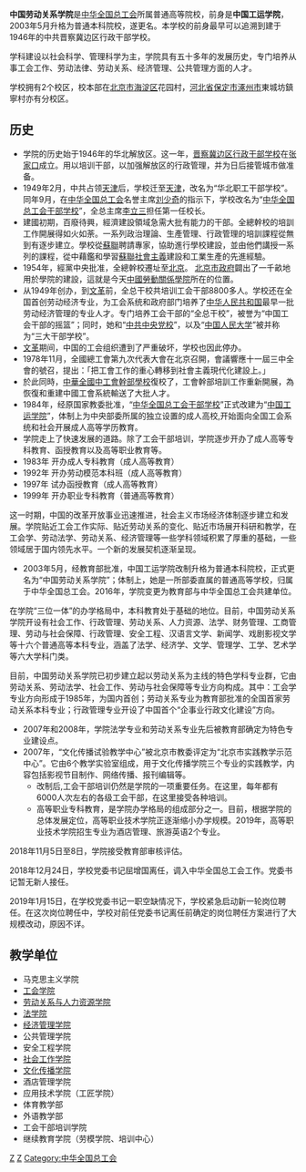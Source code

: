{{Infobox university
| Name = 中国劳动关系学院
| 校名 = 中国劳动关系学院
| 外文名 = China University of Labor Relations
| 图像 = [[File:CULR_logo.svg|200px]]
| 校训 = 刚健创新、和而不同
| 类型 = 政法类
| 校长 = 傅德印
| 党委书记 = 刘向兵
| 本科生 = 4653人
| 研究生 = 118人
| 校區 = 北京校区、涿州校区
| 面积 = 630亩
| 旧校名 = 中国工运学院
| 校刊 = 《中国劳动关系学院学报》
| 藏書數量 = 81万册
| 网址 = http://www.culr.edu.cn/
| 专科生 = 1671人
| 办学层次 = 专科、本科、研究生
}}

'''中国劳动关系学院'''是[[中华全国总工会|中华全国总工会]]所属普通高等院校，前身是'''中国工运学院'''，2003年5月升格为普通本科院校，遂更名。本学校的前身最早可以追溯到建于1946年的中共晋察冀边区行政干部学校。

学科建设以社会科学、管理科学为主，学院具有五十多年的发展历史，专门培养从事工会工作、劳动法律、劳动关系、经济管理、公共管理方面的人才。

学校拥有2个校区，校本部在[[北京市|北京市]][[海淀区|海淀区]]花园村，[[河北省|河北省]][[保定市|保定市]][[涿州市|涿州市]]東城坊鎮寧村亦有分校区。

==历史==
* 学院的历史始于1946年的华北解放区。这一年，[[晋察冀边区行政干部学校|晋察冀边区行政干部学校]]在[[张家口|张家口]]成立。用以培训干部，以加强解放区的行政管理，并为日后接管城市做准备。
* 1949年2月，中共占领[[天津|天津]]后，学校迁至[[天津|天津]]，改名为“华北职工干部学校”。同年9月，在[[中华全国总工会|中华全国总工会]]名誉主席[[刘少奇|刘少奇]]的指示下，学校改名为“[[中华全国总工会干部学校|中华全国总工会干部学校]]”，全总主席[[李立三|李立三]]担任第一任校长。
* 建國初期，百廢待興，經濟建設領域急需大批有能力的干部。全總幹校的培訓工作開展得如火如荼。一系列政治理論、生產管理、行政管理的培訓課程從無到有逐步建立。學校從[[蘇聯|蘇聯]]聘請專家，協助進行學校建設，並由他們講授一系列的課程，從中藉鑑和學習[[蘇聯|蘇聯]][[社會主義|社會主義]]建設和工業生產的先進經驗。
* 1954年，經黨中央批准，全總幹校遷址至[[北京|北京]]。 [[北京市政府|北京市政府]]闢出了一千畝地用於學院的建設，這就是今天[[中國勞動關係學院|中國勞動關係學院]]所在的位置。
* 从1949年创办，到[[文革|文革]]前，全总干校共培训工会干部8800多人。学校还在全国首创劳动经济专业，为工会系统和政府部门培养了[[中华人民共和国|中华人民共和国]]最早一批劳动经济管理的专业人才。专门培养工会干部的“全总干校”，被誉为“中国工会干部的摇篮”；同时，她和“[[中共中央党校|中共中央党校]]”，以及“[[中国人民大学|中国人民大学]]”被并称为“三大干部学校”。
* [[文革|文革]]期间，中国的工会组织遭到了严重破坏，学校也因此停办。
* 1978年11月，全國總工會第九次代表大會在北京召開，會議響應十一屆三中全會的號召，提出：「把工會工作的重心轉移到社會主義現代化建設上。」
* 於此同時，[[中華全國中工會幹部學校|中華全國中工會幹部學校]]復校了，工會幹部培訓工作重新開展，為恢復和重建中國工會系統輸送了大批人才。
* 1984年，经原国家教委批准，“[[中华全国总工会干部学校|中华全国总工会干部学校]]”正式改建为“[[中国工运学院|中国工运学院]]”，体制上为中央部委所属的独立设置的成人高校,开始面向全国工会系统和社会开展成人高等学历教育。
* 学院走上了快速发展的道路。除了工会干部培训，学院逐步开办了成人高等专科教育、函授教育以及高等职业教育等。
* 1983年 开办成人专科教育（成人高等教育）
* 1992年 开办劳动模范本科班（成人高等教育）
* 1997年 试办函授教育（成人高等教育）
* 1999年 开办职业专科教育（普通高等教育）
这一时期，中国的改革开放事业迅速推进，社会主义市场经济体制逐步建立和发展。学院贴近工会工作实际、贴近劳动关系的变化、贴近市场展开科研和教学，在工会学、劳动法学、劳动关系、经济管理等一些学科领域积累了厚重的基础，一些领域居于国内领先水平。一个新的发展契机逐渐呈现。
* 2003年5月，经教育部批准，中国工运学院改制升格为普通本科院校，正式更名为“中国劳动关系学院”；体制上，她是一所部委直属的普通高等学校，归属于中华全国总工会。2016年，学院变更为教育部与中华全国总工会共建单位。

在学院“三位一体”的办学格局中，本科教育处于基础的地位。目前，中国劳动关系学院开设有社会工作、行政管理、劳动关系、人力资源、法学、财务管理、工商管理、劳动与社会保障、行政管理、安全工程、汉语言文学、新闻学、戏剧影视文学等十六个普通高等本科专业，涵盖了法学、经济学、文学、管理学、工学、艺术学等六大学科门类。

目前，中国劳动关系学院已初步建立起以劳动关系为主线的特色学科专业群，它由劳动关系、劳动法学、社会工作、劳动与社会保障等专业方向构成。其中：工会学专业方向形成于1985年，为国内首创；劳动关系专业为教育部批准的全国首家劳动关系本科专业；行政管理专业开设了中国首个“企事业行政文化建设”方向。
* 2007年和2008年，学院法学专业和劳动关系专业先后被教育部确定为特色专业建设点。
* 2007年，“文化传播试验教学中心”被北京市教委评定为“北京市实践教学示范中心”。它由6个教学实验室组成，用于文化传播学院三个专业的实践教学，内容包括影视节目制作、网络传播、报刊编辑等。
** 改制后,工会干部培训仍然是学院的一项重要任务。在这里，每年都有6000人次左右的各级工会干部，在这里接受各种培训。
** 高等职业专科教育，是学院办学格局的组成部分之一。目前，根据学院的总体发展定位，高等职业技术学院正逐渐缩小办学规模。2019年，高等职业技术学院招生专业为酒店管理、旅游英语2个专业。

2018年11月5日至8日，学院接受教育部审核评估。

2018年12月24日，学校党委书记屈增国离任，调入中华全国总工会工作。党委书记暂无新人接任。

2019年1月15日，在学校党委书记一职空缺情况下，学校紧急启动新一轮岗位聘任。在这次岗位聘任中，学校对前任党委书记离任前确定的岗位聘任方案进行了大规模改动，原因不详。

==教学单位==
* 马克思主义学院
* [https://news.culr.edu.cn/ghxy/ 工会学院]{{Wayback|url=https://news.culr.edu.cn/ghxy/ |date=20201105073234 }}
* [https://news.culr.edu.cn/lry/ 劳动关系与人力资源学院]{{Wayback|url=https://news.culr.edu.cn/lry/ |date=20201105063901 }}
* [https://news.culr.edu.cn/fxy 法学院]{{Wayback|url=https://news.culr.edu.cn/fxy |date=20201120041415 }}
* [https://news.culr.edu.cn/jgx/ 经济管理学院]{{Wayback|url=https://news.culr.edu.cn/jgx/ |date=20201105095451 }}
* 公共管理学院
* 安全工程学院
* [https://news.culr.edu.cn/shgzxy/ 社会工作学院] {{Wayback|url=https://news.culr.edu.cn/shgzxy/ |date=20211102044134 }}
* [https://news.culr.edu.cn/whcbxy/ 文化传播学院]{{Wayback|url=https://news.culr.edu.cn/whcbxy/ |date=20200728104621 }}
* 酒店管理学院
* 应用技术学院（工匠学院）
* 体育教学部
* 外语教学部
* 工会干部培训学院
* 继续教育学院（劳模学院、培训中心）




{{北京高等院校}}

[[Category:北京高等院校|Z]]
[[Category:河北高等院校|Z]]
[[Category:中华全国总工会|Category:中华全国总工会]]